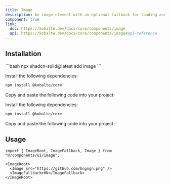 ```yaml
---
title: Image
description: An image element with an optional fallback for loading and error status.
component: true
link:
  doc: https://kobalte.dev/docs/core/components/image
  api: https://kobalte.dev/docs/core/components/image#api-reference
---
```



<ComponentPreview name="image-demo" client:only="solid-js" />

## Installation

<ComponentInstallation client:only="solid-js">

<Fragment slot="cli">
```bash
npx shadcn-solid@latest add image
```
</Fragment>

<Step slot="tw">

<StepItem>Install the following dependencies:</StepItem>
```bash
npm install @kobalte/core
```

<StepItem>Copy and paste the following code into your project:</StepItem>
<RawCode code={TwRawCode} client:only="solid-js" />

</Step>

<Step slot="uno">

<StepItem>Install the following dependencies:</StepItem>
```bash
npm install @kobalte/core
```

<StepItem>Copy and paste the following code into your project:</StepItem>
<RawCode code={UnoRawCode} client:only="solid-js" />

</Step>

</ComponentInstallation>

## Usage

```tsx
import { ImageRoot, ImageFallback, Image } from "@/components/ui/image";
```

```tsx
<ImageRoot>
  <Image src="https://github.com/hngngn.png" />
  <ImageFallback>HN</ImageFallback>
</ImageRoot>
```
